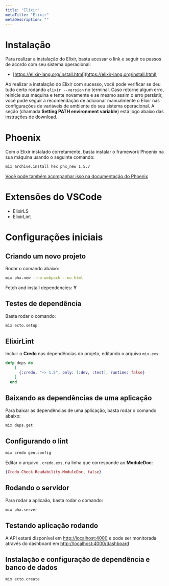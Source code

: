```yaml
---
title: "Elixir"
metaTitle: "Elixir"
metaDescription: ""
---
```


# Instalação
Para realizar a instalação do Elixir, basta acessar o link e seguir os passos de acordo com seu sistema operacional:
- [https://elixir-lang.org/install.html](https://elixir-lang.org/install.html)

Ao realizar a instalação do Elixir com sucesso, você pode verificar se deu tudo certo rodando `elixir --version` no terminal. Caso retorne algum erro, reinicie sua máquina e tente novamente e se mesmo assim o erro persistir, você pode seguir a recomendação de adicionar manualmente o Elixir nas configurações de variáveis de ambiente do seu sistema operacional. A seção (chamada **Setting PATH environment variable**) está logo abaixo das instruções de download.

# Phoenix
Com o Elixir instalado corretamente, basta instalar o framework Phoenix na sua máquina usando o seguinte comando:

```bash
mix archive.install hex phx_new 1.5.7
```

[Você pode também acompanhar isso na documentação do Phoenix](https://hexdocs.pm/phoenix/installation.html#phoenix)

# Extensões do VSCode

- ElixirLS
- ElixirLint

# Configurações iniciais

## Criando um novo projeto

Rodar o comando abaixo:

```bash
mix phx.new --no-webpack --no-html
```

Fetch and install dependencies: **Y**

## Testes de dependência

Basta rodar o comando:

```bash
mix ecto.setup
```

## ElixirLint

Incluir o **Credo** nas dependências do projeto, editando o arquivo `mix.exs`:

```elixir
defp deps do
    [
      {:credo, "~> 1.5", only: [:dev, :test], runtime: false}
    ]
  end
```

## Baixando as dependências de uma aplicação

Para baixar as dependências de uma aplicação, basta rodar o comando abaixo:

```bash
mix deps.get
```

## Configurando o lint

```bash
mix credo gen.config
```

Editar o arquivo `.credo.exs`, na linha que corresponde ao **ModuleDoc**:

```elixir
{Credo.Check.Readability.ModuleDoc, false}
```

## Rodando o servidor

Para rodar a aplicaão, basta rodar o comando:

```bash
mix phx.server
```

## Testando aplicação rodando

A API estará disponível em [http://localhost:4000](http://localhost:4000) e pode ser monitorada através do dashboard em [http://localhost:4000/dashboard](http://localhost:4000/dashboard)

## Instalação e configuração de dependência e banco de dados

```bash
mix ecto.create
```
